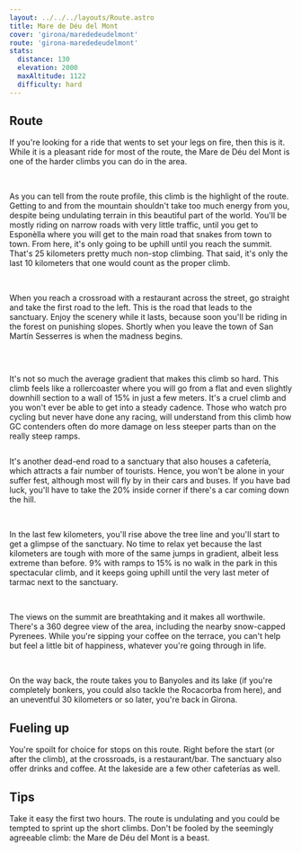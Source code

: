 ```yaml
---
layout: ../../../layouts/Route.astro
title: Mare de Déu del Mont
cover: 'girona/marededeudelmont'
route: 'girona-marededeudelmont'
stats:
  distance: 130
  elevation: 2000
  maxAltitude: 1122
  difficulty: hard
---
```


## Route

If you're looking for a ride that wents to set your legs on fire, then this is it. 
While it is a pleasant ride for most of the route, the Mare de Déu del Mont is one of the harder climbs you can do in the area.

&nbsp;

As you can tell from the route profile, this climb is the highlight of the route. 
Getting to and from the mountain shouldn't take too much energy from you, despite being undulating terrain in this beautiful part of the world.
You'll be mostly riding on narrow roads with very little traffic, until you get to Esponèlla where you will get to the main road that snakes from town to town.
From here, it's only going to be uphill until you reach the summit. That's 25 kilometers pretty much non-stop climbing. 
That said, it's only the last 10 kilometers that one would count as the proper climb.

&nbsp;

When you reach a crossroad with a restaurant across the street, go straight and take the first road to the left.
This is the road that leads to the sanctuary. Enjoy the scenery while it lasts, because soon you'll be riding in the forest on punishing slopes.
Shortly when you leave the town of San Martín Sesserres is when the madness begins.

<img
  src="/routes/girona/marededeudelmont.png"
  alt=""
  class="mt-4 mb-8"
  height={10}
/>

&nbsp;

It's not so much the average gradient that makes this climb so hard.
This climb feels like a rollercoaster where you will go from a flat and even slightly downhill section to a wall of 15% in just a few meters.
It's a cruel climb and you won't ever be able to get into a steady cadence. 
Those who watch pro cycling but never have done any racing, will understand from this climb how GC contenders often do more damage on less steeper parts than on the really steep ramps.


<img
  src="/routes/girona/marededeudelmont2.png"
  alt=""
  class="mt-4 mb-8"
  height={10}
/>

It's another dead-end road to a sanctuary that also houses a cafetería, which attracts a fair number of tourists. 
Hence, you won't be alone in your suffer fest, although most will fly by in their cars and buses. 
If you have bad luck, you'll have to take the 20% inside corner if there's a car coming down the hill.

&nbsp;

In the last few kilometers, you'll rise above the tree line and you'll start to get a glimpse of the sanctuary.
No time to relax yet because the last kilometers are tough with more of the same jumps in gradient, albeit less extreme than before.
9% with ramps to 15% is no walk in the park in this spectacular climb, and it keeps going uphill until the very last meter of tarmac next to the sanctuary.

&nbsp;

The views on the summit are breathtaking and it makes all worthwile.
There's a 360 degree view of the area, including the nearby snow-capped Pyrenees.
While you're sipping your coffee on the terrace, you can't help but feel a little bit of happiness, whatever you're going through in life.

&nbsp;

On the way back, the route takes you to Banyoles and its lake (if you're completely bonkers, you could also tackle the Rocacorba from here), 
and an uneventful 30 kilometers or so later, you're back in Girona.

## Fueling up

You're spoilt for choice for stops on this route. Right before the start (or after the climb), at the crossroads, is a restaurant/bar.
The sanctuary also offer drinks and coffee. At the lakeside are a few other cafeterías as well.

## Tips

Take it easy the first two hours. The route is undulating and you could be tempted to sprint up the short climbs.
Don't be fooled by the seemingly agreeable climb: the Mare de Déu del Mont is a beast.